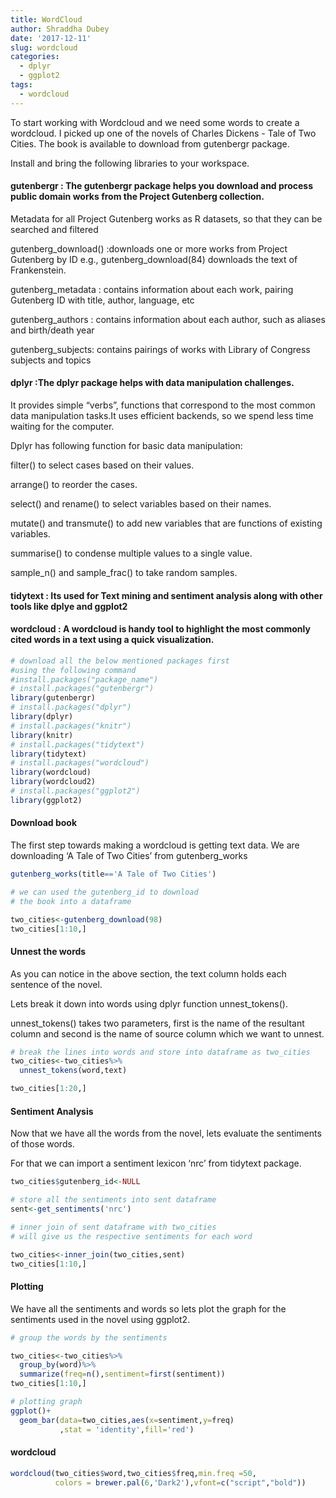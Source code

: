 ```yaml
---
title: WordCloud
author: Shraddha Dubey
date: '2017-12-11'
slug: wordcloud
categories:
  - dplyr
  - ggplot2
tags:
  - wordcloud
---
```



To start working with Wordcloud and we need some words to create a wordcloud. 
I picked up one of the novels of Charles Dickens - Tale of Two Cities. The book is available to download from gutenbergr package.

Install and bring the following libraries to your workspace.


#### gutenbergr :  The gutenbergr package helps you download and process public domain works from the Project Gutenberg collection.

Metadata for all Project Gutenberg works as R datasets, so that they can be searched and filtered

gutenberg_download() :downloads one or more works from Project Gutenberg by ID  e.g., gutenberg_download(84) downloads the text of Frankenstein.

gutenberg_metadata :  contains information about each work, pairing Gutenberg ID with title, author, language, etc

gutenberg_authors : contains information about each author, such as aliases and birth/death year

gutenberg_subjects: contains pairings of works with Library of Congress subjects and topics



#### dplyr :The dplyr package helps with data manipulation challenges.

It provides simple "verbs", functions that correspond to the most common data manipulation tasks.It uses efficient backends, so we spend less time waiting for the computer.

Dplyr has following function for basic data manipulation:

filter() to select cases based on their values.

arrange() to reorder the cases.

select() and rename() to select variables based on their names.

mutate() and transmute() to add new variables that are functions of existing variables.

summarise() to condense multiple values to a single value.

sample_n() and sample_frac() to take random samples.



#### tidytext : Its used for Text mining and sentiment analysis along with other tools like dplye and ggplot2



#### wordcloud : A wordcloud is handy tool to highlight the most commonly cited words in a text using a quick visualization.

```r
# download all the below mentioned packages first 
#using the following command 
#install.packages("package_name")
# install.packages("gutenbergr")
library(gutenbergr)
# install.packages("dplyr")
library(dplyr)
# install.packages("knitr")
library(knitr)
# install.packages("tidytext")
library(tidytext)
# install.packages("wordcloud")
library(wordcloud)
library(wordcloud2)
# install.packages("ggplot2")
library(ggplot2)
```


#### Download book

The first step towards making a wordcloud is getting text data. We are downloading 'A Tale of Two Cities' from gutenberg_works

```r

gutenberg_works(title=='A Tale of Two Cities')

# we can used the gutenberg_id to download
# the book into a dataframe

two_cities<-gutenberg_download(98)
two_cities[1:10,]

```



#### Unnest the words
As you can notice in the above section, the text column holds each sentence of the novel. 

Lets break it down into words using dplyr function unnest_tokens().

unnest_tokens() takes two parameters, first is the name of the resultant column and second is the name of source column which we want to unnest.

```r
# break the lines into words and store into dataframe as two_cities
two_cities<-two_cities%>%
  unnest_tokens(word,text)

two_cities[1:20,]
```

#### Sentiment Analysis

Now that we have all the words from the novel, lets evaluate the sentiments of those words. 

For that we can import a sentiment lexicon 'nrc' from tidytext package.

```r
two_cities$gutenberg_id<-NULL

# store all the sentiments into sent dataframe
sent<-get_sentiments('nrc')

# inner join of sent dataframe with two_cities 
# will give us the respective sentiments for each word

two_cities<-inner_join(two_cities,sent)
two_cities[1:10,]
```

#### Plotting

We have all the sentiments and words so lets plot the graph for the sentiments used in the novel using ggplot2.

```r
# group the words by the sentiments

two_cities<-two_cities%>%
  group_by(word)%>%
  summarize(freq=n(),sentiment=first(sentiment))
two_cities[1:10,]

# plotting graph
ggplot()+
  geom_bar(data=two_cities,aes(x=sentiment,y=freq)
           ,stat = 'identity',fill='red')


```


#### wordcloud

```r
wordcloud(two_cities$word,two_cities$freq,min.freq =50,
          colors = brewer.pal(6,'Dark2'),vfont=c("script","bold"))

```

